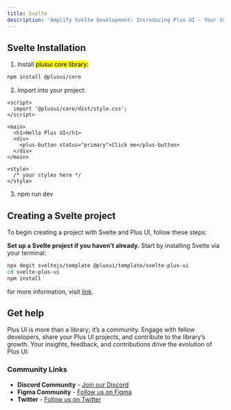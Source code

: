 ```yaml
---
title: Svelte
description: 'Amplify Svelte Development: Introducing Plus UI - Your Svelte to Excellence'
---
```


## Svelte Installation

1. Install <mark>plusui core library:</mark>

```bash
npm install @plusui/core
```

2. Import into your project:

```svelte
<script>
  import '@plusui/core/dist/style.css';
</script>

<main>
  <h1>Hello Plus UI</h1>
  <div>
    <plus-button status="primary">Click me</plus-button>
  </div>
</main>

<style>
  /* your styles here */
</style>
```

3. npm run dev&#x20;

## Creating a Svelte project

To begin creating a project with Svelte and Plus UI, follow these steps:

**Set up a Svelte project if you haven't already.** Start by installing Svelte via your terminal:

```bash
npx degit sveltejs/template @plusui/template/svelte-plus-ui
cd svelte-plus-ui
npm install
```

for more information, visit [link](https://svelte.dev/blog/svelte-for-new-developers#creating-a-project).


## **Get help**

Plus UI is more than a library; it’s a community. Engage with fellow developers, share your Plus UI projects, and contribute to the library’s growth. Your insights, feedback, and contributions drive the evolution of Plus UI:

### Community Links
- **Discord Community** - [Join our Discord](https://discord.com/invite/Y5a78GGX)
- **Figma Community** - [Follow us on Figma](https://www.figma.com/@PLUSUI)
- **Twitter** - [Follow us on Twitter](https://twitter.com/PlusUI_Official)


